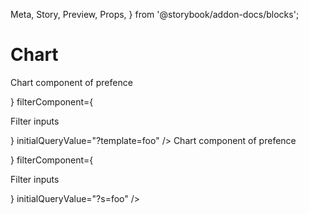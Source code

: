   Meta,
  Story,
  Preview,
  Props,
} from '@storybook/addon-docs/blocks';

<Meta title="Admin|Chart" component={Chart} />

# Chart

<Preview>
  <Story name="With custom chart">
    <ChartFixture>
      <Chart
        title="Example bar graph"
        chartComponent={<p>Chart component of prefence</p>}
        filterComponent={<p>Filter inputs</p>}
        initialQueryValue="?template=foo"
      />
    </ChartFixture>
  </Story>
</Preview>

<Preview>
  <Story name="With error">
    <ChartFixture>
      <Chart
        title="Example bar graph"
        chartComponent={<p>Chart component of prefence</p>}
        filterComponent={<p>Filter inputs</p>}
        initialQueryValue="?s=foo"
      />
    </ChartFixture>
  </Story>
</Preview>
